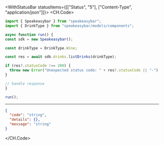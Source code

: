 

<WithStatusBar statusItems={[["Status", "5"], ["Content-Type", "application/json"]]}>
  <CH.Code>
  ```typescript ListDrinks.ts
  import { Speakeasybar } from "speakeasybar";
import { DrinkType } from "speakeasybar/models/components";

async function run() {
  const sdk = new Speakeasybar();

  const drinkType = DrinkType.Wine;
  
  const res = await sdk.drinks.listDrinks(drinkType);

  if (res?.statusCode !== 200) {
    throw new Error("Unexpected status code: " + res?.statusCode || "-");
  }
  
  // handle response
}

run();
  ```
  ---

  ```json Example Response
  {
    "code": "string",
    "details": {},
    "message": "string"
  }
  ```
  </CH.Code>
</WithStatusBar>
